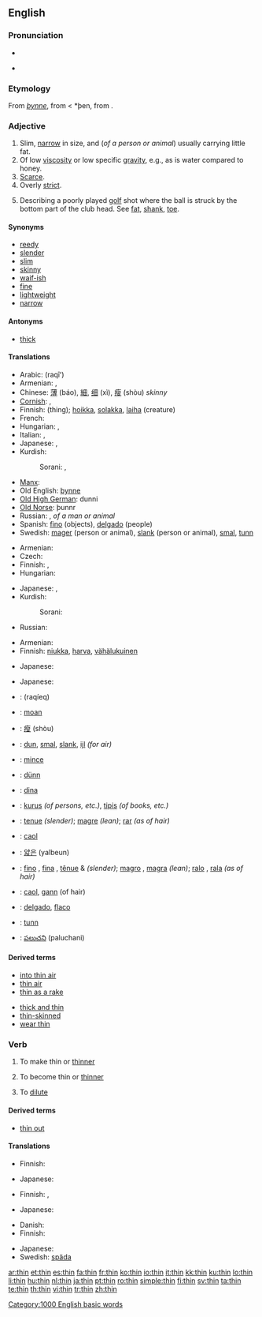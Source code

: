 ==English==

===Pronunciation===
* {{IPA|/'θɪn/}}
* {{audio|en-us-thin.ogg|Audio (US)}}
*: {{rhymes|ɪn}}

===Etymology===
From {{etyl|ang}} ''[[þynne]]'', from {{proto|Germanic|þunnu}} < *þen, from {{proto|Indo-European|ten-|to stretch}}.

===Adjective===
{{en-adj|thinner|thinnest}}

# Slim, [[narrow]] in size, and (''of a person or animal'') usually carrying little fat.
# Of low [[viscosity]] or low specific [[gravity]], e.g., as is water compared to honey.
# [[scarce|Scarce]].
# Overly [[strict]].
# {{sports}} Describing a poorly played [[golf]] shot where the ball is struck by the bottom part of the club head. See [[fat]], [[shank]], [[toe]].

====Synonyms====
{{ws_refer|thin|skinny}}
* [[reedy]]
* [[slender]]
* [[slim]]
* [[skinny]]
* [[waif-ish]]
* [[fine]]
* [[lightweight]]
* [[narrow]]

====Antonyms====
* [[thick]]

====Translations====
{{trans-top|slim, narrow in size}}
* Arabic: {{Arab|[[رفيع]]}} (raqīʻ)
* Armenian: {{t|hy|բարակ|sc=Armn|tr=barak}}, {{t|hy|նիհար|sc=Armn|tr=nihar}}
* Chinese: [[薄]] (báo), [[細]], [[细]] (xì), [[瘦]] (shòu) ''skinny''
* [[Cornish]]: {{t|kw|moen}}, {{t|kw|tanow}}
* Finnish: {{t|fi|ohut}} (thing); [[hoikka]], [[solakka]], [[laiha]] (creature)
* French: {{t+|fr|maigre}}
* Hungarian: {{t+|hu|vékony}}, {{t+|hu|sovány}}
* Italian: {{t+|it|sottile}}, {{t+|it|magro}}
* Japanese: {{context|of flat objects}} {{t+|ja|薄い|tr=usui|sc=Jpan}}, {{context|of cylindrical objects, people}} {{t+|ja|細い|tr=hosoi|sc=Jpan}}
* Kurdish:
*: Sorani: {{t-|ku|باریک|tr=bAreek|sc=KUchar}}, {{t|ku|ته‌نک|tr=tanik|sc=KUchar}}
{{trans-mid}}
* [[Manx]]: {{t|gv|thanney}}
* Old English: [[þynne]]
* [[Old High German]]: dunni
* [[Old Norse]]: þunnr
* Russian: {{t|ru|тонкий|tr=tónkij}}, {{t|ru|тощий|tr=tóščij}} ''of a man or animal''
* Spanish: [[fino]] (objects), [[delgado]] (people)
* Swedish: [[mager]] (person or animal), [[slank]] (person or animal), [[smal]], [[tunn]]
{{trans-bottom}}

{{trans-top|of low viscosity or low specific gravity}}
* Armenian: {{t|hy|ջրիկ|sc=Armn|tr=ǰrik}}
* Czech: {{t-|cs|řídký|m}}
* Finnish: {{t+|fi|ohut}}, {{t+|fi|laiha}}
* Hungarian: {{t+|hu|híg}}
{{trans-mid}}
* Japanese: {{t+|ja|薄い|tr=usui|sc=Jpan}}, {{t|ja|稀な|tr=mare na|sc=Jpan}}
* Kurdish:
*: Sorani: {{t|ku|شل|tr=shil|sc=KUchar}}
* Russian: {{t+|ru|жидкий|tr=žídkij|sc=Cyrl}}
{{trans-bottom}}

{{trans-top|scarce}}
* Armenian: {{t|hy|նոսր|sc=Armn|tr=nosr}}
* Finnish: [[niukka]], [[harva]], [[vähälukuinen]]
{{trans-mid}}
* Japanese: {{t+|ja|薄い|tr=usui|sc=Jpan}}
{{trans-bottom}}

{{trans-top|overly strict}}
{{trans-mid}}
{{trans-bottom}}

{{trans-top|golf: of a poorly played golf shot}}
* Japanese: {{t|ja|シャンクした|tr=shanku shita|sc=Jpan}}
{{trans-mid}}
{{trans-bottom}}

{{checktrans-top}}
* {{ttbc|Arabic}}: {{Arab|[[رقيق]]}} (raqíeq)
* {{ttbc|Breton}}: [[moan#Breton|moan]]
* {{ttbc|Chinese}}: [[瘦]] (shòu)
* {{ttbc|Dutch}}: [[dun]], [[smal]], [[slank]], [[ijl]] ''(for air)''
* {{ttbc|French}}: [[mince]]
* {{ttbc|German}}: [[dünn]]
* {{ttbc|Ido}}: [[dina]]
* {{ttbc|Indonesian}}: [[kurus]] ''(of persons, etc.)'', [[tipis]] ''(of books, etc.)''
* {{ttbc|Interlingua}}: [[tenue]] ''(slender)''; [[magre]] ''(lean)''; [[rar]] ''(as of hair)''
{{checktrans-mid}}
* {{ttbc|Irish}}: [[caol]]
* {{ttbc|Korean}}: [[얇은]] (yalbeun)
* {{ttbc|Portuguese}}: [[fino]] {{m}}, [[fina]] {{f}}, [[tênue]] {{m}} & {{f}} ''(slender)''; [[magro]] {{m}}, [[magra]] {{f}} ''(lean)''; [[ralo]] {{m}}, [[rala]] {{f}} ''(as of hair)''
* {{ttbc|Scottish Gaelic}}: [[caol]], [[gann]] (of hair)
* {{ttbc|Spanish}}: [[delgado]], [[flaco]]
* {{ttbc|Swedish}}: [[tunn]]
* {{ttbc|Telugu}}: [[పలుచని]] (paluchani)
{{checktrans-bottom}}

====Derived terms====
{{rel-top|terms derived from thin (adjective)}}
* [[into thin air]]
* [[thin air]]
* [[thin as a rake]]
{{rel-mid}}
* [[thick and thin]]
* [[thin-skinned]]
* [[wear thin]]
{{rel-bottom}}

===Verb===
{{en-verb|thins|thinning|thinned}}

# {{transitive}} To make thin or [[thinner]]
# {{intransitive}} To become thin or [[thinner]]
# To [[dilute]]

====Derived terms====
* [[thin out]]

====Translations====
{{trans-top|to make thinner}}
* Finnish: {{t-|fi|ohentaa}}
{{trans-mid}}
* Japanese: {{t-|ja|削る|tr=kezuru|sc=Jpan}}
{{trans-bottom}}

{{trans-top|to become thinner}}
* Finnish: {{t-|fi|oheta}}, {{t-|fi|ohentua}}
{{trans-mid}}
* Japanese: {{context|of persons, animal, etc.}} {{t|ja|痩せる|tr=yaseru|sc=Jpan}}
{{trans-bottom}}

{{trans-top|to dilute}}
* Danish: {{t-|da|fortynde}}
* Finnish: {{t-|fi|laimentaa}}
{{trans-mid}}
* Japanese: {{t|ja|薄める|tr=usumeru|sc=Jpan}}
* Swedish: [[späda]]
{{trans-bottom}}

[[Category:1000 English basic words]]

[[ar:thin]]
[[et:thin]]
[[es:thin]]
[[fa:thin]]
[[fr:thin]]
[[ko:thin]]
[[io:thin]]
[[it:thin]]
[[kk:thin]]
[[ku:thin]]
[[lo:thin]]
[[li:thin]]
[[hu:thin]]
[[nl:thin]]
[[ja:thin]]
[[pt:thin]]
[[ro:thin]]
[[simple:thin]]
[[fi:thin]]
[[sv:thin]]
[[ta:thin]]
[[te:thin]]
[[th:thin]]
[[vi:thin]]
[[tr:thin]]
[[zh:thin]]